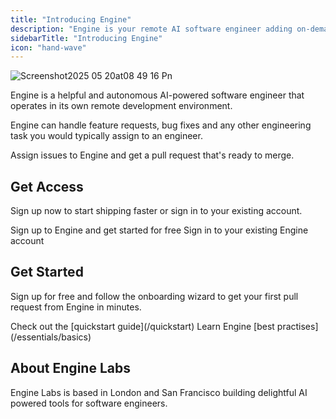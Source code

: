 ```yaml
---
title: "Introducing Engine"
description: "Engine is your remote AI software engineer adding on-demand engineering capacity within your existing tools and workflows."
sidebarTitle: "Introducing Engine"
icon: "hand-wave"
---
```


<img
  src="/images/Screenshot2025-05-20at08.49.16.png"
  alt="Screenshot2025 05 20at08 49 16 Pn"
  title="Screenshot2025 05 20at08 49 16 Pn"
  className="mx-auto"
/>

Engine is a helpful and autonomous AI-powered software engineer that operates in its own remote development environment.

Engine can handle feature requests, bug fixes and any other engineering task you would typically assign to an engineer.

Assign issues to Engine and get a pull request that's ready to merge.

## Get Access

Sign up now to start shipping faster or sign in to your existing account.

<CardGroup cols="2">
  <Card title="Start for Free" icon="leafy-green" href="https://enginelabs.ai/sign-up">
    Sign up to Engine and get started for free
  </Card>
  <Card title="Sign in" icon="door-open" href="https://enginelabs.ai/sign-in">
    Sign in to your existing Engine account
  </Card>
</CardGroup>

## Get Started

Sign up for free and follow the onboarding wizard to get your first pull request from Engine in minutes.

<Tip>
  Check out the [quickstart guide](/quickstart)
</Tip>

<Tip>
  Learn Engine [best practises](/essentials/basics)
</Tip>

## About Engine Labs

Engine Labs is based in London and San Francisco building delightful AI powered tools for software engineers.